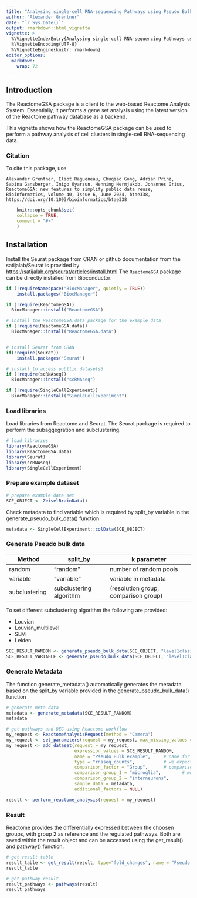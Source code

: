 ```yaml
---
title: "Analysing single-cell RNA-sequencing Pathways using Pseudo Bulk"
author: "Alexander Grentner"
date: "`r Sys.Date()`"
output: rmarkdown::html_vignette
vignette: >
  %\VignetteIndexEntry{Analysing single-cell RNA-sequencing Pathways using Pseudo Bulk}
  %\VignetteEncoding{UTF-8}
  %\VignetteEngine{knitr::rmarkdown}
editor_options: 
  markdown: 
    wrap: 72
---
```


## Introduction

The ReactomeGSA package is a client to the web-based Reactome Analysis
System. Essentially, it performs a gene set analysis using the latest
version of the Reactome pathway database as a backend.

This vignette shows how the ReactomeGSA package can be used to perform a
pathway analysis of cell clusters in single-cell RNA-sequencing data.

### Citation

To cite this package, use

```         
Alexander Grentner, Eliot Ragueneau, Chuqiao Gong, Adrian Prinz, Sabina Gansberger, Inigo Oyarzun, Henning Hermjakob, Johannes Griss, ReactomeGSA: new features to simplify public data reuse, Bioinformatics, Volume 40, Issue 6, June 2024, btae338, https://doi.org/10.1093/bioinformatics/btae338
```

```r
    knitr::opts_chunk$set(
    collapse = TRUE,
    comment = "#>"
    )
```

## Installation

Install the Seurat package from CRAN or github documentation from the
satijalab/Seurat is provided by
<https://satijalab.org/seurat/articles/install.html> The `ReactomeGSA`
package can be directly installed from Bioconductor:

```r
if (!requireNamespace("BiocManager", quietly = TRUE))
    install.packages("BiocManager")

if (!require(ReactomeGSA))
  BiocManager::install("ReactomeGSA")

# install the ReactomeGSA.data package for the example data
if (!require(ReactomeGSA.data))
  BiocManager::install("ReactomeGSA.data")


# install Seurat from CRAN
if(!require(Seurat))
    install.packages('Seurat')

# install to access publlic datasetsß
if (!require(scRNAseq))
  BiocManager::install("scRNAseq")

if (!require(SingleCellExperiment))
  BiocManager::install("SingleCellExperiment")

```

### Load libraries

Load libraries from Reactome and Seurat. The Seurat package is required
to perform the subaggegration and subclustering.

```r
# load libraries
library(ReactomeGSA)
library(ReactomeGSA.data)
library(Seurat)
library(scRNAseq)
library(SingleCellExperiment)
```

### Prepare example dataset

```r
# prepare example data set
SCE_OBJECT <- ZeiselBrainData()
```

Check metadata to find variable which is required by split_by variable
in the generate_pseudo_bulk_data() function

```r
metadata <- SingleCellExperiment::colData(SCE_OBJECT)
```

### Generate Pseudo bulk data

| Method        | split_by                | k parameter                          |
|------------------|----------------------|---------------------------------|
| random        | "random"                | number of random pools               |
| variable      | "variable"              | variable in metadata                 |
| subclustering | subclustering algorithm | (resolution group, comparison group) |

To set different subclustering algorithm the following are provided:

-   Louvian
-   Louvian_multilevel
-   SLM
-   Leiden

```r
SCE_RESULT_RANDOM <- generate_pseudo_bulk_data(SCE_OBJECT, "level1class", "random",5)  
SCE_RESULT_VARIABLE <- generate_pseudo_bulk_data(SCE_OBJECT, "level1class","variable","tissue") 
```


### Generate Metadata

The function generate_metadata() automatically generates the metadata
based on the split_by variable provided in the
generate_pseudo_bulk_data() function

```r
# generate meta data
metadata <- generate_metadata(SCE_RESULT_RANDOM)
metadata

```

```r
# get pathways and DEG using Reactome workflow
my_request <- ReactomeAnalysisRequest(method = "Camera")
my_request <- set_parameters(request = my_request, max_missing_values = 0.5)
my_request <- add_dataset(request = my_request, 
                          expression_values = SCE_RESULT_RANDOM, 
                          name = "Pseudo Bulk example",     # name for experiment
                          type = "rnaseq_counts",           # we expect the data to already be raw
                          comparison_factor = "Group",      # comparison for DEG;  must be string with ""
                          comparison_group_1 = "microglia",        # must be string with ""
                          comparison_group_2 = "interneurons",         # must be string with ""
                          sample_data = metadata,
                          additional_factors = NULL)

result <- perform_reactome_analysis(request = my_request)

```

### Result

Reactome provides the differentially expressed between the choosen
groups, with group 2 as reference and the regulated pathways. Both are
saved within the result object and can be accessed using the
get_result() and pathway() function.

```r
# get result table
result_table <- get_result(result, type="fold_changes", name = "Pseudo Bulk example")
result_table
```

```r
# get pathway result
result_pathways <- pathways(result)
result_pathways
```
